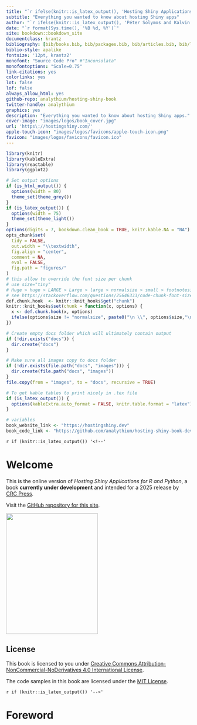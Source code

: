 ```yaml
--- 
title: "`r ifelse(knitr::is_latex_output(), 'Hosting Shiny Applications for R and Python', 'Hosting Shiny Applications for R and Python')`"
subtitle: "Everything you wanted to know about hosting Shiny apps"
author: "`r ifelse(knitr::is_latex_output(), 'Péter Sólymos and Kalvin Eng', 'Péter Sólymos and Kalvin Eng')`"
date: "`r format(Sys.time(), '%B %d, %Y')`"
site: bookdown::bookdown_site
documentclass: krantz
bibliography: [bib/books.bib, bib/packages.bib, bib/articles.bib, bib/libraries.bib]
biblio-style: apalike
fontsize: '12pt, krantz2'
monofont: "Source Code Pro" #"Inconsolata"
monofontoptions: "Scale=0.75"
link-citations: yes
colorlinks: yes
lot: false
lof: false
always_allow_html: yes
github-repo: analythium/hosting-shiny-book
twitter-handle: analythium
graphics: yes
description: "Everything you wanted to know about hosting Shiny apps."
cover-image: "images/logos/book_cover.jpg"
url: 'https\://hostingshiny.com/'
apple-touch-icon: "images/logos/favicons/apple-touch-icon.png"
favicon: "images/logos/favicons/favicon.ico"
---
```



```r
library(knitr)
library(kableExtra)
library(reactable)
library(ggplot2)

# Set output options
if (is_html_output()) {
  options(width = 80)
  theme_set(theme_grey())
}
if (is_latex_output()) {
  options(width = 75)
  theme_set(theme_light())
}
options(digits = 7, bookdown.clean_book = TRUE, knitr.kable.NA = "NA")
opts_chunk$set(
  tidy = FALSE,
  out.width = "\\textwidth",
  fig.align = "center",
  comment = NA,
  eval = FALSE,
  fig.path = "figures/"
)
# this allow to override the font size per chunk
# use size="tiny"
# Huge > huge > LARGE > Large > large > normalsize > small > footnotesize > scriptsize > tiny
# see https://stackoverflow.com/questions/25646333/code-chunk-font-size-in-rmarkdown-with-knitr-and-latex
def.chunk.hook  <- knitr::knit_hooks$get("chunk")
knitr::knit_hooks$set(chunk = function(x, options) {
  x <- def.chunk.hook(x, options)
  ifelse(options$size != "normalsize", paste0("\n \\", options$size,"\n\n", x, "\n\n \\normalsize"), x)
})

# Create empty docs folder which will ultimately contain output
if (!dir.exists("docs")) {
  dir.create("docs")
}

# Make sure all images copy to docs folder
if (!dir.exists(file.path("docs", "images"))) {
  dir.create(file.path("docs", "images"))
}
file.copy(from = "images", to = "docs", recursive = TRUE)

# To get kable tables to print nicely in .tex file
if (is_latex_output()) {
  options(kableExtra.auto_format = FALSE, knitr.table.format = "latex")
}

# variables
book_website_link <- "https://hostingshiny.dev"
book_code_link <- "https://github.com/analythium/hosting-shiny-book-dev"
```

`r if (knitr::is_latex_output()) '<!--'`

# Welcome {-}

This is the online version of _Hosting Shiny Applications for R and Python_, a book **currently under development** and intended for a 2025 release by [CRC Press](https://www.routledge.com/corporate/about-us/crc-press).

Visit the [GitHub repository for this site](`r book_code_link`).

<img src="images/logos/book_cover.jpg" class="cover" width="250" height="328"/>

## License {-}

This book is licensed to you under [Creative Commons Attribution-NonCommercial-NoDerivatives 4.0 International License](http://creativecommons.org/licenses/by-nc-nd/4.0/).

The code samples in this book are licensed under the [MIT License](https://opensource.org/license/mit).

`r if (knitr::is_latex_output()) '-->'`

# Foreword {-}
